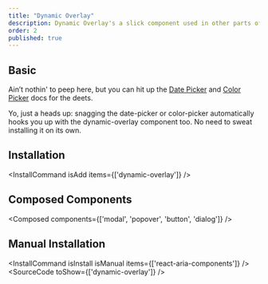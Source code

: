 ```yaml
---
title: "Dynamic Overlay"
description: Dynamic Overlay's a slick component used in other parts of your project that need dynamic overlays, like Date Picker, Date Range Picker, Color Picker, and more.
order: 2
published: true
---
```


## Basic
Ain’t nothin' to peep here, but you can hit up the [Date Picker](/docs/components/date-and-time/date-picker) and [Color Picker](/docs/components/colors/color-picker) docs for the deets.

<Note>
  Yo, just a heads up: snagging the date-picker or color-picker automatically hooks you up with the dynamic-overlay component too. No need to sweat installing it on its own.
</Note>

## Installation
<InstallCommand isAdd items={['dynamic-overlay']} />

## Composed Components
<Composed components={['modal', 'popover', 'button', 'dialog']} />

## Manual Installation
<InstallCommand isInstall isManual items={['react-aria-components']} />
<SourceCode toShow={['dynamic-overlay']} />
